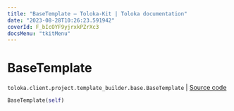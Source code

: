```yaml
---
title: "BaseTemplate — Toloka-Kit | Toloka documentation"
date: "2023-08-28T10:26:23.591942"
coverId: F_bIcOYF9yjrxkPZrXc3
docsMenu: "tkitMenu"
---
```


# BaseTemplate

`toloka.client.project.template_builder.base.BaseTemplate` | [Source code](https://github.com/Toloka/toloka-kit/blob/v1.2.1/src/client/project/template_builder/base.py#L117)

```python
BaseTemplate(self)
```
